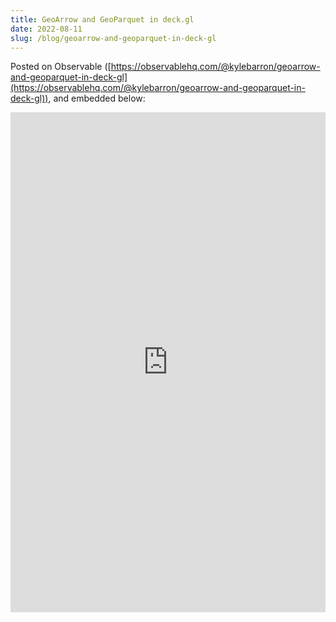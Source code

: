 ```yaml
---
title: GeoArrow and GeoParquet in deck.gl
date: 2022-08-11
slug: /blog/geoarrow-and-geoparquet-in-deck-gl
---
```


Posted on Observable ([https://observablehq.com/@kylebarron/geoarrow-and-geoparquet-in-deck-gl](https://observablehq.com/@kylebarron/geoarrow-and-geoparquet-in-deck-gl)), and embedded below:

<iframe
  width="100%"
  height="800"
  frameborder="0"
  allowtransparency="true"
  style={{background: "#FFFFFF"}}
  src="https://observablehq.com/embed/@kylebarron/geoarrow-and-geoparquet-in-deck-gl?cell=*"
></iframe>
